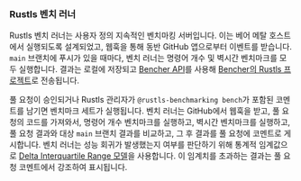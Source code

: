 ### Rustls 벤치 러너
Rustls 벤치 러너는 사용자 정의 지속적인 벤치마킹 서버입니다.
이는 베어 메탈 호스트에서 실행되도록 설계되었고,
웹훅을 통해 동반 GitHub 앱으로부터 이벤트를 받습니다.
`main` 브랜치에 푸시가 있을 때마다,
벤치 러너는 명령어 개수 및 벽시간 벤치마크를 모두 실행합니다.
결과는 로컬에 저장되고
[Bencher API][bencher api]를 사용해 [Bencher의 Rustls 프로젝트][bencher rustls]로 전송됩니다.

풀 요청이 승인되거나
Rustls 관리자가 `@rustls-benchmarking bench`가 포함된 코멘트를 남기면 벤치마크 세트가 실행됩니다.
벤치 러너는 GitHub에서 웹훅을 받고,
풀 요청의 코드를 가져와서,
명령어 개수 벤치마크를 실행하고,
벽시간 벤치마크를 실행하고,
풀 요청 결과와 대상 `main` 브랜치 결과를 비교하고,
그 후 결과를 풀 요청에 코멘트로 게시합니다.
벤치 러너는 성능 회귀가 발생했는지 여부를 판단하기 위해 통계적 임계값으로 [Delta Interquartile Range 모델][delta iqr]을 사용합니다.
이 임계치를 초과하는 결과는 풀 요청 코멘트에서 강조하여 표시됩니다.

[bencher rustls]: /perf/rustls-821705769?key=true&reports_per_page=8&branches_per_page=8&testbeds_per_page=8&benchmarks_per_page=8&reports_page=1&branches_page=1&testbeds_page=1&benchmarks_page=1&clear=true&tab=branches&measures=013468de-9c37-4605-b363-aebbbf63268d&branches=28fae530-2b53-4482-acd4-47e16030d54f&testbeds=62ed31c3-8a58-479c-b828-52521ed67bee&benchmarks=bd25f73c-b2b9-4188-91b4-f632287c0a1b%2C8d443816-7a23-40a1-a54c-59de911eb517%2C42edb37f-ca91-4984-8835-445514575c85&start_time=1704067200000
[bencher api]: /docs/ko/api/
[delta iqr]: /docs/ko/explanation/thresholds/#delta-interquartile-range-thresholds